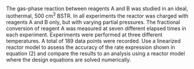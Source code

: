 The gas-phase reaction between reagents A and B was studied in an ideal, isothermal, 500 cm^3^ BSTR. In all experiments the reactor was charged with reagents A and B only, but with varying partial pressures. The fractional conversion of reagent A was measured at seven different elapsed times in each experiment. Experiments were performed at three different temperatures. A total of 189 data points were recorded. Use a linearized reactor model to assess the accuracy of the rate expression shown in equation (2) and compare the results to an analysis using a reactor model where the design equations are solved numerically.
